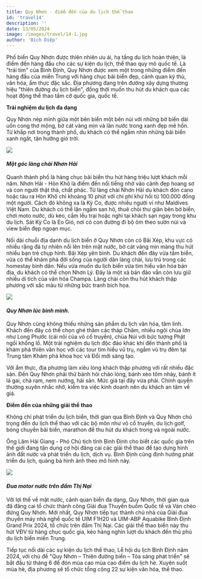 ```yaml
---
title: Quy Nhơn - điểm đến của du lịch thể thao
id: 'travel14'
description: ''
date: 13/05/2024
image: /images/travel/14-1.jpg
author: 'Bích Diệp'
---
```


Phố biển Quy Nhơn được thiên nhiên ưu ái, hạ tầng du lịch hoàn thiện, là điểm đến hàng đầu cho các sự kiện du lịch, thể thao quy mô quốc tế.
Là "trái tim" của Bình Định, Quy Nhơn được xem một trong những điểm đến hàng đầu của miền Trung với hàng chục bãi biển đẹp, cảnh quan kỳ thù, văn hóa, ẩm thực đặc sắc. Địa phương đang trên đường xây dựng thương hiệu "thiên đường du lịch biển", đồng thời muốn thu hút du khách qua các hoạt động thể thao tầm cỡ quốc gia, quốc tế.

**Trải nghiệm du lịch đa dạng**

Quy Nhơn nép mình giữa một bên biển một bên núi với những bờ biển dài uốn cong thơ mộng, bờ cát vàng mịn và làn nước trong xanh đẹp mê hồn. Từ khắp nơi trong thành phố, du khách có thể ngắm nhìn những bãi biển xanh ngắt, tận hưởng gió trời.

![](../../public/images/travel/14-1.jpg)

#### _Một góc làng chài Nhơn Hải_

Quanh thành phố là hàng chục bãi biển thu hút hàng triệu lượt khách mỗi năm. Nhơn Hải - Hòn Khô là điểm đến nổi tiếng nhờ vào cảnh đẹp hoang sơ và con người thật thà, chất phác. Từ làng chài Nhơn Hải du khách đón cano hoặc tàu ra Hòn Khô chỉ khoảng 10 phút với chi phí khứ hồi từ 100.000 đồng một người. Cách đó không xa là Kỳ Co, được nhiều người ví như Maldives Việt Nam. Du khách có thể lặn ngắm san hô, thuê chòi thư giãn bên bờ biển, chơi moto nước, dù kéo, cắm lều trại hoặc nghỉ tại khách sạn ngay trong khu du lịch. Sát Kỳ Co là Eo Gió, nơi có con đường đi bộ ôm theo sườn núi và view biển đẹp ngoạn mục.

Nối dài chuỗi địa danh du lịch biển ở Quy Nhơn còn có Bãi Xép, khu vực có nhiều rặng đá tự nhiên nổi lên trên mặt nước, bờ cát vàng mịn màng thu hút nhiều bạn trẻ chụp hình. Bãi Xép yên bình. Du khách đến đây vừa tắm biển, vừa có thể khám phá đời sống của người dân làng chài, lưu trú trong các homestay bình dân. Nếu vừa muốn du lịch biển vừa tìm hiểu văn hóa bản địa, du khách có thể chọn Nhơn Lý. Đây là một xã bán đảo vẫn còn lưu giữ nhiều di tích của văn hóa Champa. Làng chài còn thu hút khách thập phương với sắc màu từ những bức tranh bích họa.

![](../../public/images/travel/14-2.jpg)

#### _Quy Nhơn lúc bình minh._

Quy Nhơn cũng không thiếu những sản phẩm du lịch văn hóa, tâm linh. Khách đến đây có thể chọn ghé thăm các tháp Chăm, nhiều ngôi chùa lớn như Long Phước (cái nôi của võ cổ truyền), chùa Núi với bức tượng Phật ngồi khổng lồ. Một trải nghiệm du lịch độc đáo khác khi đến thành phố là khám phá thiên văn học với các tour tìm hiểu vũ trụ, ngắm vũ trụ đêm tại Trung tâm Khám phá khoa học và Đổi mới sáng tạo.

Với ẩm thực, địa phương làm xiêu lòng khách thập phương với rất nhiều đặc sản. Đến Quy Nhơn phải thử bánh hỏi cháo lòng, bánh xèo tôm nhảy, bánh ít lá gai, chả ram, nem nướng, hải sản. Mức giá tại đây vừa phải. Chính quyền thường xuyên nhắc nhở, kiểm tra việc kinh doanh nên du khách an tâm về giá.

**Điểm đến của những giải thể thao**

Không chỉ phát triển du lịch biển, thời gian qua Bình Định và Quy Nhơn chú trọng đến du lịch thể thao với các bộ môn như võ cổ truyền, du lịch golf, bóng chuyền bãi biển, marathon để thu hút du khách trong và ngoài nước.

Ông Lâm Hải Giang - Phó Chủ tịch tỉnh Bình Định cho biết các quốc gia trên thế giới đang tận dụng cơ hội đăng cai các giải thể thao để tạo dựng hình ảnh đất nước và phát triển du lịch, dịch vụ. Bình Định cũng định hướng phát triển du lịch, quảng bá hình ảnh theo mô hình này.

![](../../public/images/travel/14-3.jpg)

#### _Đua motor nước trên đầm Thị Nại_

Với lợi thế về mặt nước, cảnh quan biển đa dạng, Quy Nhơn, thời gian qua đã đăng cai tổ chức thành công Giải đua Thuyền buồm Quốc tế và Ván chèo đứng Quy Nhơn. Mới nhất, Quy Nhơn tiếp tục thành chủ nhà của Giải đua thuyền máy nhà nghề quốc tế UIM F1H20 và UIM-ABP Aquabike Bình Định Grand Prix 2024, tổ chức trên đầm Thị Nại. Các giải thể thao biển này thu hút VĐV từ hàng chục quốc gia, kéo hàng nghìn lượt du khách đến thủ phủ du lịch biển miền Trung.

Tiếp tục nối dài các sự kiện du lịch thể thao, Lễ hội du lịch Bình Định năm 2024, với chủ đề "Quy Nhơn – Thiên đường biển – Tỏa sáng phát triển" sẽ bắt đầu từ tháng 6 để đón mùa cao mùa cao điểm du lịch hè. Xuyên suốt mùa hè, địa phương sẽ tổ chức tổng cộng 22 sự kiện văn hóa, thể thao.
